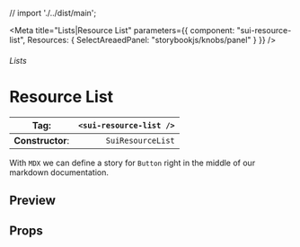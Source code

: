 
// import './../dist/main';

<Meta
	title="Lists|Resource List"
	parameters={{
		component: "sui-resource-list",
		Resources: { SelectAreaedPanel: "storybookjs/knobs/panel" }
	}}
/>

###### Lists

# Resource List

| **Tag**:         | `<sui-resource-list />` |
| ---------------- | ----------------------: |
| **Constructor**: |       `SuiResourceList` |

With `MDX` we can define a story for `Button` right in the middle of our
markdown documentation.

## Preview

## Props
